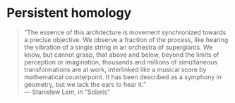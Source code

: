 # Persistent homology

> "The essence of this architecture is movement synchronized towards a precise objective. We observe a fraction of the process, like hearing the vibration of a single string in an orchestra of supergiants. We know, but cannot grasp, that above and below, beyond the limits of perception or imagination, thousands and millions of simultaneous transformations are at work, interlinked like a musical score by mathematical counterpoint. It has been described as a symphony in geometry, but we lack the ears to hear it." \
> --- Stanisław Lem, in "Solaris"
